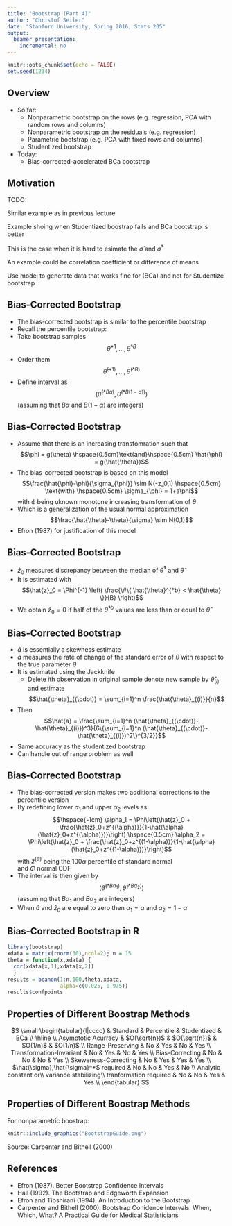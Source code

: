 ```yaml
---
title: "Bootstrap (Part 4)"
author: "Christof Seiler"
date: "Stanford University, Spring 2016, Stats 205"
output:
  beamer_presentation:
    incremental: no
---
```


```r
knitr::opts_chunk$set(echo = FALSE)
set.seed(1234)
```

## Overview

* So far:
    * Nonparametric bootstrap on the rows (e.g. regression, PCA with random rows and columns)
    * Nonparametric bootstrap on the residuals (e.g. regression)
    * Parametric bootstrap (e.g. PCA with fixed rows and columns)
    * Studentized bootstrap
* Today:
    * Bias-corrected-accelerated BCa bootstrap

## Motivation

TODO: 

Similar example as in previous lecture

Example shoing when Studentized boostrap fails and BCa bootstrap is better

This is the case when it is hard to esimate the $\hat{\sigma}$ and $\hat{\sigma}^*$

An example could be correlation coefficient or difference of means

Use model to generate data that works fine for (BCa) and not for Studentize bootstrap

## Bias-Corrected Bootstrap

* The bias-corrected bootstrap is similar to the percentile bootstrap
* Recall the percentile bootstrap:
* Take bootstrap samples $$\hat{\theta}^{*1},\dots,\hat{\theta}^{*B}$$
* Order them $$\hat{\theta}^{(*1)},\dots,\hat{\theta}^{(*B)}$$
* Define interval as $$(\hat{\theta}^{(*B\alpha)},\hat{\theta}^{(*B(1-\alpha))})$$ (assuming that $B\alpha$ and $B(1-\alpha)$ are integers)

## Bias-Corrected Bootstrap

* Assume that there is an increasing transfomration such that 
$$\phi = g(\theta) \hspace{0.5cm}\text{and}\hspace{0.5cm} \hat{\phi} = g(\hat{\theta})$$
* The bias-corrected bootstrap is based on this model
$$\frac{\hat{\phi}-\phi}{\sigma_{\phi}} \sim N(-z_0,1) \hspace{0.5cm} \text{with} \hspace{0.5cm} \sigma_{\phi} = 1+a\phi$$
with $\phi$ being uknown monotone increasing transformation of $\theta$
* Which is a generalization of the usual normal approximation
$$\frac{\hat{\theta}-\theta}{\sigma} \sim N(0,1)$$
* Efron (1987) for justification of this model

## Bias-Corrected Bootstrap

* $\hat{z}_0$ measures discrepancy between the median of $\hat{\theta}^*$ and $\hat{\theta}$
* It is estimated with
$$\hat{z}_0 = \Phi^{-1} \left( \frac{\#\{ \hat{\theta}^{*b} < \hat{\theta} \}}{B} \right)$$
* We obtain $\hat{z}_0 = 0$ if half of the $\hat{\theta}^{*b}$ values are less than or equal to $\hat{\theta}$

## Bias-Corrected Bootstrap

* $\hat{a}$ is essentially a skewness estimate
* $\hat{a}$ measures the rate of change of the standard error of $\hat{\theta}$ with respect to the true parameter $\theta$
* It is estimated using the Jackknife
    * Delete $i$th observation in original sample denote new sample by $\hat{\theta}_{(i)}$ and estimate 
$$\hat{\theta}_{(\cdot)} = \sum_{i=1}^n \frac{\hat{\theta}_{(i)}}{n}$$
* Then 
$$\hat{a} = \frac{\sum_{i=1}^n (\hat{\theta}_{(\cdot)}-\hat{\theta}_{(i)})^3}{6\{\sum_{i=1}^n (\hat{\theta}_{(\cdot)}-\hat{\theta}_{(i)})^2\}^{3/2}}$$
* Same accuracy as the studentized bootstrap
* Can handle out of range problem as well

## Bias-Corrected Bootstrap

* The bias-corrected version makes two additional corrections to the percentile version
* By redefining lower $\alpha_1$ and upper $\alpha_2$ levels as
$$\hspace{-1cm} \alpha_1 = \Phi\left(\hat{z}_0 + \frac{\hat{z}_0+z^{(\alpha)}}{1-\hat{\alpha}(\hat{z}_0+z^{(\alpha)})}\right) \hspace{0.5cm} \alpha_2 = \Phi\left(\hat{z}_0 + \frac{\hat{z}_0+z^{(1-\alpha)}}{1-\hat{\alpha}(\hat{z}_0+z^{(1-\alpha)})}\right)$$
with $z^{(\alpha)}$ being the 100$\alpha$ percentile of standard normal  
and $\Phi$ normal CDF
* The interval is then given by
$$(\hat{\theta}^{(*B\alpha_1)},\hat{\theta}^{(*B\alpha_2)})$$ (assuming that $B\alpha_1$ and $B\alpha_2$ are integers)
* When $\hat{a}$ and $\hat{z}_0$ are equal to zero then $\alpha_1=\alpha$ and $\alpha_2=1-\alpha$

## Bias-Corrected Bootstrap in R

```r
library(bootstrap)
xdata = matrix(rnorm(30),ncol=2); n = 15
theta = function(x,xdata) { 
  cor(xdata[x,1],xdata[x,2]) 
  }
results = bcanon(1:n,100,theta,xdata,
                 alpha=c(0.025, 0.975))
results$confpoints
```

<!--
don't need it, computers are fast enough today

## Accelerated Bias-Corrected Bootstrap

TODO: Chapter 14
-->

## Properties of Different Boostrap Methods

$$
\small
\begin{tabular}{l|cccc}
                                        & Standard      & Percentile    & Studentized & BCa       \\
\hline                                                                                \\
Asymptotic Acurracy                     & $O(\sqrt{n})$ & $O(\sqrt{n})$ & $O(1/n)$    & $O(1/n)$  \\
Range-Preserving                        & No            & Yes           & No          & Yes       \\
Transformation-Invariant                & No            & Yes           & No          & Yes       \\
Bias-Correcting                         & No            & No            & No          & Yes       \\
Skeweness-Correcting                    & No            & Yes           & Yes         & Yes       \\
$\hat{\sigma},\hat{\sigma}^*$ required  & No            & No            & Yes         & No        \\
Analytic constant or\\
variance stabilizing\\ 
tranformation required                  & No            & No            & Yes         & Yes       \\
\end{tabular}
$$

## Properties of Different Boostrap Methods

For nonparametric boostrap: 

```r
knitr::include_graphics("BootstrapGuide.png")
```

Source: Carpenter and Bithell (2000)

## References

* Efron (1987). Better Bootstrap Confidence Intervals
* Hall (1992). The Bootstrap and Edgeworth Expansion
* Efron and Tibshirani (1994). An Introduction to the Bootstrap
* Carpenter and Bithell (2000). Bootstrap Conidence Intervals: When, Which, What? A Practical Guide for Medical Statisticians

<!--
* Fisher and Hall (1989). Bootstrap Confidence Regions for Directional Data
* Fisher, Hall, Jing, and Wood (1996). Pivotal Methods for Constructing Confidence Regions With Directional Data
-->
